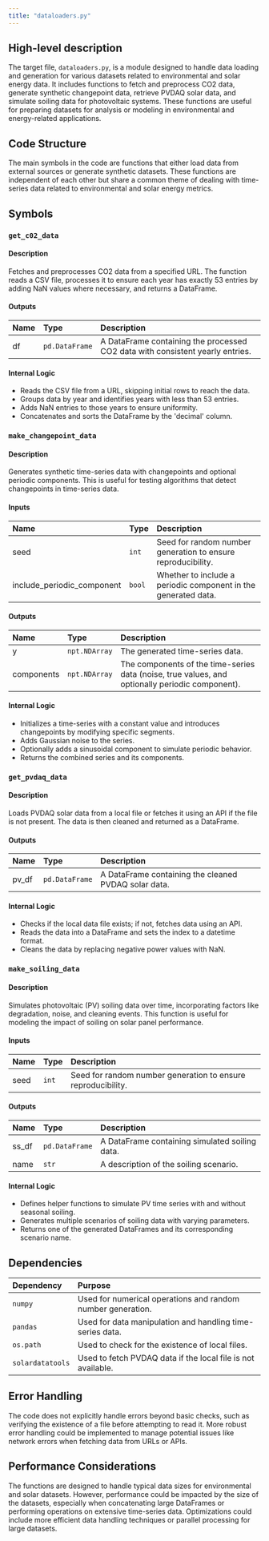 ```yaml
---
title: "dataloaders.py"
---
```


## High-level description

The target file, `dataloaders.py`, is a module designed to handle data loading and generation for various datasets related to environmental and solar energy data. It includes functions to fetch and preprocess CO2 data, generate synthetic changepoint data, retrieve PVDAQ solar data, and simulate soiling data for photovoltaic systems. These functions are useful for preparing datasets for analysis or modeling in environmental and energy-related applications.

## Code Structure

The main symbols in the code are functions that either load data from external sources or generate synthetic datasets. These functions are independent of each other but share a common theme of dealing with time-series data related to environmental and solar energy metrics.

## Symbols

### `get_c02_data`
#### Description
Fetches and preprocesses CO2 data from a specified URL. The function reads a CSV file, processes it to ensure each year has exactly 53 entries by adding NaN values where necessary, and returns a DataFrame.

#### Outputs
| Name | Type | Description |
|:-----|:-----|:------------|
| df | `pd.DataFrame` | A DataFrame containing the processed CO2 data with consistent yearly entries. |

#### Internal Logic
- Reads the CSV file from a URL, skipping initial rows to reach the data.
- Groups data by year and identifies years with less than 53 entries.
- Adds NaN entries to those years to ensure uniformity.
- Concatenates and sorts the DataFrame by the 'decimal' column.

### `make_changepoint_data`
#### Description
Generates synthetic time-series data with changepoints and optional periodic components. This is useful for testing algorithms that detect changepoints in time-series data.

#### Inputs
| Name | Type | Description |
|:-----|:-----|:------------|
| seed | `int` | Seed for random number generation to ensure reproducibility. |
| include_periodic_component | `bool` | Whether to include a periodic component in the generated data. |

#### Outputs
| Name | Type | Description |
|:-----|:-----|:------------|
| y | `npt.NDArray` | The generated time-series data. |
| components | `npt.NDArray` | The components of the time-series data (noise, true values, and optionally periodic component). |

#### Internal Logic
- Initializes a time-series with a constant value and introduces changepoints by modifying specific segments.
- Adds Gaussian noise to the series.
- Optionally adds a sinusoidal component to simulate periodic behavior.
- Returns the combined series and its components.

### `get_pvdaq_data`
#### Description
Loads PVDAQ solar data from a local file or fetches it using an API if the file is not present. The data is then cleaned and returned as a DataFrame.

#### Outputs
| Name | Type | Description |
|:-----|:-----|:------------|
| pv_df | `pd.DataFrame` | A DataFrame containing the cleaned PVDAQ solar data. |

#### Internal Logic
- Checks if the local data file exists; if not, fetches data using an API.
- Reads the data into a DataFrame and sets the index to a datetime format.
- Cleans the data by replacing negative power values with NaN.

### `make_soiling_data`
#### Description
Simulates photovoltaic (PV) soiling data over time, incorporating factors like degradation, noise, and cleaning events. This function is useful for modeling the impact of soiling on solar panel performance.

#### Inputs
| Name | Type | Description |
|:-----|:-----|:------------|
| seed | `int` | Seed for random number generation to ensure reproducibility. |

#### Outputs
| Name | Type | Description |
|:-----|:-----|:------------|
| ss_df | `pd.DataFrame` | A DataFrame containing simulated soiling data. |
| name | `str` | A description of the soiling scenario. |

#### Internal Logic
- Defines helper functions to simulate PV time series with and without seasonal soiling.
- Generates multiple scenarios of soiling data with varying parameters.
- Returns one of the generated DataFrames and its corresponding scenario name.

## Dependencies

| Dependency | Purpose |
|:-----------|:--------|
| `numpy` | Used for numerical operations and random number generation. |
| `pandas` | Used for data manipulation and handling time-series data. |
| `os.path` | Used to check for the existence of local files. |
| `solardatatools` | Used to fetch PVDAQ data if the local file is not available. |

## Error Handling

The code does not explicitly handle errors beyond basic checks, such as verifying the existence of a file before attempting to read it. More robust error handling could be implemented to manage potential issues like network errors when fetching data from URLs or APIs.

## Performance Considerations

The functions are designed to handle typical data sizes for environmental and solar datasets. However, performance could be impacted by the size of the datasets, especially when concatenating large DataFrames or performing operations on extensive time-series data. Optimizations could include more efficient data handling techniques or parallel processing for large datasets.